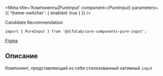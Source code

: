 


<Meta
    title='Компоненты|PureInput'
    component={PureInput}
    parameters={{ 'theme-switcher': { enabled: true } }}
/>

<Title>
    PureInput ({name}@{version})
</Title>

<Status>
  Candidate Recommendation
</Status>

```tsx
import { PureInput } from '@alfalab/core-components-pure-input';
```

<Design>
  <a href="https://www.figma.com/file/hqSP3L6qu8UcL3sf18Su1M/Web-Components?node-id=49%3A0">Figma</a>
</Design>

## Описание

Компонент, представляющий из себя стилизованный нативный `input`

<Story name='Песочница'>
    <PureInput
        size={select('size', ['s', 'm', 'l'], 's')}
        type={select(
            'type',
            ['number', 'card', 'email', 'money', 'password', 'tel', 'text'],
            'text',
        )}
        block={boolean('block', false)}
        disabled={boolean('disabled', false)}
        placeholder={text('placeholder', '')}
    />
</Story>

<Props of={PureInput} />
